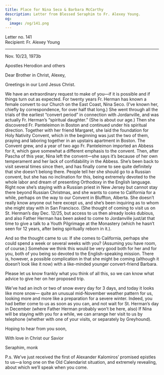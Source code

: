 ```yaml
---
title: Place for Nina Seco & Barbara McCarthy
description: Letter from Blessed Seraphim to Fr. Alexey Young.
og:
  image: /og/141.png
---
```


<div style={{textAlign:'right', fontFamily:'monospace'}}>Letter no. 141</div>
<div style={{textAlign:'left', fontFamily:'monospace'}}>Recipient: Fr. Alexey Young</div>

---

Nov. 10/23, 1973b

Apostles Herodion and others

Dear Brother in Christ, Alexey,

Greetings in our Lord Jesus Christ.

We have an extraordinary request to make of you—if it is possible and if things turn out as expected. For twenty years Fr. Herman has known a female convert to our Church on the East Coast, Nina Seco. (I’ve known her, chiefly by correspondence, for over half that long.) She went through all the trials of the earliest “convert period” in connection with Jordanville, and was actually Fr. Herman’s “spiritual daughter.” (She is about our age.) Then she discovered Fr. Panteleimon in Boston and continued under his spiritual direction. Together with her friend Margaret, she laid the foundation for Holy Nativity Convent, which in the beginning was just the two of them, praying and laboring together in an upstairs apartment in Boston. The Convent grew, and a year of two ago Fr. Panteleimon imported an Abbess for it, which gave somewhat a different emphasis to the convent. Then, after Pascha of this year, Nina left the convent—she says it’s because of her own temperament and her lack of confidability in the Abbess. She’s been back to visit several times since then, and has finally come to see quite definitely that she doesn’t belong there. People tell her she should go to a Russian convent, but she has no inclination for this, being extremely devoted to the whole labor and dream of presenting Orthodoxy in the English language. Right now she’s staying with a Russian priest in New Jersey but cannot stay there beyond Russian Christmas, and she wants to come to California for a while, perhaps on the way to our Convent in Bluffton, Alberta. She doesn’t really know anyone out here except us, and she’s been inquiring as to whom she might stay with in San Francisco. (She thought of coming to visit us on St. Herman’s day Dec. 12/25, but access to us then already looks dubious, and also Father Herman has been asked to come to Jordanville just/at that time to give a talk to a Youth Pilgrimage at the Monastery (which he hasn’t seen for 12 years, after being spiritually reborn in it.).

And so the thought came to us: If she comes to California, perhaps she could spend a week or several weeks with you? (Assuming you have room, of course.) Somehow we think this would be very good both for her and for you, both of you being so devoted to the English-speaking mission. There is, however, a possible complication in that she might be coming (although it doesn’t look like it now) with a like-minded younger convert-friend Barbara.

Please let us know frankly what you think of all this, so we can know what advice to give her on her proposed trip.

We’ve had an inch or two of snow every day for 3 days, and today it looks like more snow— quite an unusual mid-November weather pattern for us, looking more and more like a preparation for a severe winter. Indeed, you had better come to us as soon as you can, and not wait for St. Herman’s day in December (where Father Herman probably won’t be here, also) If Nina will be staying with you for a while, we can arrange her visit to us by telephone (whether with one of your visits, or separately by Greyhound).

Hoping to hear from you soon,

With love in Christ our Savior

Seraphim, monk

P.s. We’ve just received the first of Alexander Kalomiros’ promised epistles to us—a long one on the Old Calendarist situation, and extremely revealing, about which we’ll speak when you come.
